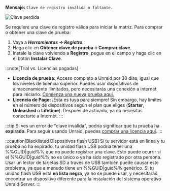 **Mensaje:**
`Clave de registro inválida o faltante.`

![Clave perdida](/img/Invalidormissingkey.png)

Se requiere una clave de registro válida para iniciar la matriz. Para comprar o obtener una clave de prueba:

1. Vaya a ***Herramientas → Registro***.
2. Haga clic en **Obtener clave de prueba** o **Comprar clave**.
3. Instale la clave volviendo a **Registro**, pegue en el campo y haga clic en el botón **Instalar Clave**.

:::note[Trial vs. Licencias pagadas]

- **Licencia de prueba:** Acceso completo a Unraid por 30 días, igual que los niveles de licencia superior. Puedes usar dispositivos de almacenamiento ilimitados, pero necesitarás una conexión a internet para iniciarlo. [Comienza una nueva prueba aquí.](https://unraid.net/getting-started)
- **Licencia de Pago:** ¡Esta es tuya para siempre! Sin embargo, hay límites en el número de dispositivos según el plan que eliges (**Starter**, **Unleashed** o **Lifetime**). Después de activarlo, ya no necesitas conectarte a Internet.
  :::

:::tip
Si ves un error de "clave inválida", podría significar que tu prueba ha **expirado**. Para seguir usando Unraid, puedes [comprar una licencia aquí](https://unraid.net/pricing).
:::

:::caution[Blacklisted Dispositivos flash USB]
Si tu servidor está en línea y tu prueba no ha expirado, tu unidad flash USB podría tener una %%GUID|guid%% que no puede registrar una clave. Esto puede ocurrir si el %%GUID|guid%% no es único o ya ha sido registrado por otra persona. Usar un lector de tarjetas SD a través de USB también puede causar este problema, ya que a menudo tiene un %%GUID|guid%% genérico. Si tu unidad flash USB está **en lista negra**, ya no se puede usar, y necesitarás encontrar un dispositivo diferente para la instalación del sistema operativo Unraid Server.
:::
